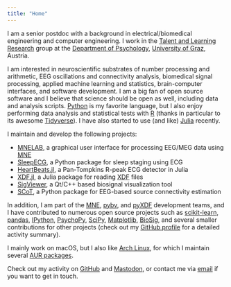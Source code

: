 ```yaml
---
title: "Home"
---
```


I am a senior postdoc with a background in electrical/biomedical engineering and computer engineering. I work in the [Talent and Learning Research](https://begabungsforschung.uni-graz.at/en/) group at the [Department of Psychology](https://psychologie.uni-graz.at/en/), [University of Graz](https://www.uni-graz.at/en/), Austria.

I am interested in neuroscientific substrates of number processing and arithmetic, EEG oscillations and connectivity analysis, biomedical signal processing, applied machine learning and statistics, brain-computer interfaces, and software development. I am a big fan of open source software and I believe that science should be open as well, including data and analysis scripts. [Python](https://www.python.org/) is my favorite language, but I also enjoy performing data analysis and statistical tests with [R](https://www.r-project.org/) (thanks in particular to its awesome [Tidyverse](https://www.tidyverse.org/)). I have also started to use (and like) [Julia](https://julialang.org/) recently.

I maintain and develop the following projects:

- [MNELAB](https://github.com/cbrnr/mnelab), a graphical user interface for processing EEG/MEG data using [MNE](https://mne.tools)
- [SleepECG](https://github.com/cbrnr/sleepecg), a Python package for sleep staging using ECG
- [HeartBeats.jl](https://github.com/cbrnr/HeartBeats.jl), a Pan-Tompkins R-peak ECG detector in Julia
- [XDF.jl](https://github.com/cbrnr/XDF.jl), a Julia package for reading [XDF](https://github.com/sccn/xdf/wiki/Specifications) files
- [SigViewer](https://github.com/cbrnr/sigviewer), a Qt/C++ based biosignal visualization tool
- [SCoT](https://github.com/scot-dev/scot), a Python package for EEG-based source connectivity estimation

In addition, I am part of the [MNE](https://mne.tools), [pybv](https://github.com/bids-standard/pybv), and [pyXDF](https://github.com/xdf-modules/pyxdf) development teams, and I have contributed to numerous open source projects such as [scikit-learn](http://scikit-learn.org/stable/), [pandas](https://pandas.pydata.org/), [IPython](https://ipython.org/), [PsychoPy](http://www.psychopy.org/), [SciPy](https://www.scipy.org/), [Matplotlib](https://matplotlib.org/), [BioSig](http://biosig.sourceforge.net/), and several smaller contributions for other projects (check out my [GitHub profile](https://github.com/cbrnr) for a detailed activity summary).

I mainly work on macOS, but I also like [Arch Linux](https://archlinux.org/), for which I maintain several [AUR packages](https://aur.archlinux.org/packages?SeB=m&K=cbrnr).

Check out my activity on [GitHub](https://github.com/cbrnr) and [Mastodon](https://scholar.social/@cbrnr){rel="me"}, or contact me via [email](mailto:clemens.brunner@gmail.com) if you want to get in touch.
